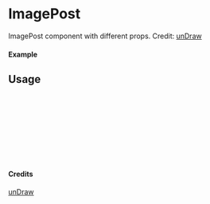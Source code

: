 
<Meta of={ImagePost} title="unDraw/ImagePost" />

# ImagePost

ImagePost component with different props.
Credit: [unDraw](https://undraw.co/illustrations)

#### Example

<Canvas of={ImagePost.Primary} />

## Usage

```ts
import { ImagePost } from "yadl-ui";

const Example = () => {
  return (
      <ImagePost />
  );
};

export default Example;
```

#### Credits
[unDraw](https://undraw.co/illustrations)
